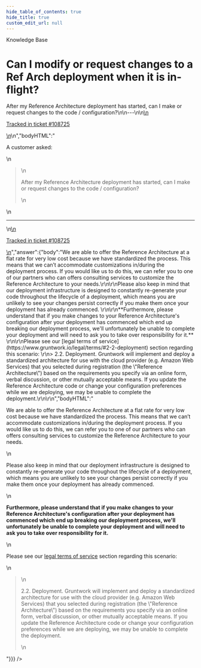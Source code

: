 ```yaml
---
hide_table_of_contents: true
hide_title: true
custom_edit_url: null
---
```



<CenterLayout>
<span class="title">Knowledge Base</span>
<h1>Can I modify or request changes to a Ref Arch deployment when it is in-flight?</h1>
<GitHub json={{"id":"D_kwDOF8slf84APv6u","number":449,"author":{"login":"zackproser"},"title":"Can I modify or request changes to a Ref Arch deployment when it is in-flight?","body":"\nA customer asked:\r\n> After my Reference Architecture deployment has started, can I make or request changes to the code / configuration?\n\n---\n\n<ins datetime=\"2022-06-08T14:32:35Z\">\n  <p><a href=\"https://support.gruntwork.io/hc/requests/108725\">Tracked in ticket #108725</a></p>\n</ins>\n","bodyHTML":"<p dir=\"auto\">A customer asked:</p>\n<blockquote>\n<p dir=\"auto\">After my Reference Architecture deployment has started, can I make or request changes to the code / configuration?</p>\n</blockquote>\n<hr>\n<ins datetime=\"2022-06-08T14:32:35Z\">\n  <p dir=\"auto\"><a href=\"https://support.gruntwork.io/hc/requests/108725\" rel=\"nofollow\">Tracked in ticket #108725</a></p>\n</ins>","answer":{"body":"We are able to offer the Reference Architecture at a flat rate for very low cost because we have standardized the process. This means that we can’t accommodate customizations in/during the deployment process. If you would like us to do this, we can refer you to one of our partners who can offers consulting services to customize the Reference Architecture to your needs.\r\n\r\nPlease also keep in mind that our deployment infrastructure is designed to constantly re-generate your code throughout the lifecycle of a deployment, which means you are unlikely to see your changes persist correctly if you make them once your deployment has already commenced. \r\n\r\n**Furthermore, please understand that if you make changes to your Reference Architecture's configuration after your deployment has commenced which end up breaking our deployment process, we'll unfortunately be unable to complete your deployment and will need to ask you to take over responsibility for it.** \r\n\r\nPlease see our [legal terms of service](https://www.gruntwork.io/legal/terms/#2-2-deployment) section regarding this scenario: \r\n> 2.2. Deployment. Gruntwork will implement and deploy a standardized architecture for use with the cloud provider (e.g. Amazon Web Services) that you selected during registration (the \"Reference Architecture\") based on the requirements you specify via an online form, verbal discussion, or other mutually acceptable means. If you update the Reference Architecture code or change your configuration preferences while we are deploying, we may be unable to complete the deployment.\r\n\r\n","bodyHTML":"<p dir=\"auto\">We are able to offer the Reference Architecture at a flat rate for very low cost because we have standardized the process. This means that we can’t accommodate customizations in/during the deployment process. If you would like us to do this, we can refer you to one of our partners who can offers consulting services to customize the Reference Architecture to your needs.</p>\n<p dir=\"auto\">Please also keep in mind that our deployment infrastructure is designed to constantly re-generate your code throughout the lifecycle of a deployment, which means you are unlikely to see your changes persist correctly if you make them once your deployment has already commenced.</p>\n<p dir=\"auto\"><strong>Furthermore, please understand that if you make changes to your Reference Architecture's configuration after your deployment has commenced which end up breaking our deployment process, we'll unfortunately be unable to complete your deployment and will need to ask you to take over responsibility for it.</strong></p>\n<p dir=\"auto\">Please see our <a href=\"https://www.gruntwork.io/legal/terms/#2-2-deployment\" rel=\"nofollow\">legal terms of service</a> section regarding this scenario:</p>\n<blockquote>\n<p dir=\"auto\">2.2. Deployment. Gruntwork will implement and deploy a standardized architecture for use with the cloud provider (e.g. Amazon Web Services) that you selected during registration (the \"Reference Architecture\") based on the requirements you specify via an online form, verbal discussion, or other mutually acceptable means. If you update the Reference Architecture code or change your configuration preferences while we are deploying, we may be unable to complete the deployment.</p>\n</blockquote>"}}} />

</CenterLayout>
  

<!-- ##DOCS-SOURCER-START
{
  "sourcePlugin": "github-discussions",
  "hash": "4f8173baceed2e5ac858fc5e0fd12469"
}
##DOCS-SOURCER-END -->
